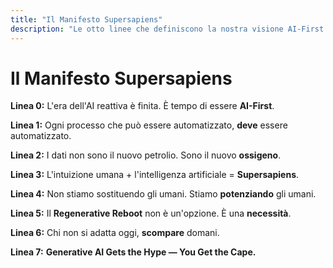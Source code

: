 ```yaml
---
title: "Il Manifesto Supersapiens"
description: "Le otto linee che definiscono la nostra visione AI-First per il futuro delle aziende"
---
```


# Il Manifesto Supersapiens

**Linea 0:** L'era dell'AI reattiva è finita. È tempo di essere **AI-First**.

**Linea 1:** Ogni processo che può essere automatizzato, **deve** essere automatizzato.

**Linea 2:** I dati non sono il nuovo petrolio. Sono il nuovo **ossigeno**.

**Linea 3:** L'intuizione umana + l'intelligenza artificiale = **Supersapiens**.

**Linea 4:** Non stiamo sostituendo gli umani. Stiamo **potenziando** gli umani.

**Linea 5:** Il **Regenerative Reboot** non è un'opzione. È una **necessità**.

**Linea 6:** Chi non si adatta oggi, **scompare** domani.

**Linea 7:** **Generative AI Gets the Hype — You Get the Cape.** 